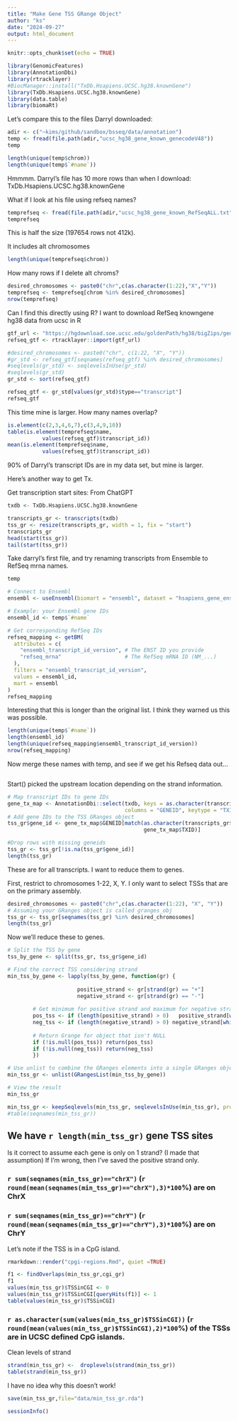 ```yaml
---
title: "Make Gene TSS GRange Object"
author: "ks"
date: "2024-09-27"
output: html_document
---
```


```r
knitr::opts_chunk$set(echo = TRUE)
```

```r
library(GenomicFeatures)
library(AnnotationDbi)
library(rtracklayer)
#BiocManager::install("TxDb.Hsapiens.UCSC.hg38.knownGene")
library(TxDb.Hsapiens.UCSC.hg38.knownGene)
library(data.table)
library(biomaRt)
```



Let's compare this to the files Darryl downloaded:

```r
adir <- c("~kims/github/sandbox/bsseq/data/annotation")
temp <- fread(file.path(adir,"ucsc_hg38_gene_known_genecodeV48"))
temp
```

```r
length(unique(temp$chrom))
length(unique(temp$`#name`))
```

Hmmmm. Darryl's file has 10 more rows than when I download: TxDb.Hsapiens.UCSC.hg38.knownGene


What if I look at his file using refseq names?

```r
temprefseq <- fread(file.path(adir,"ucsc_hg38_gene_known_RefSeqALL.txt"))
temprefseq
```

This is half the size (197654 rows not 412k).

It includes alt chromosomes
```r
length(unique(temprefseq$chrom))
```
How many rows if I delete alt chroms?
```r
desired_chromosomes <- paste0("chr",c(as.character(1:22),"X","Y"))
temprefseq <- temprefseq[chrom %in% desired_chromosomes]
nrow(temprefseq)
```

Can I find this directly using R?  I want to download RefSeq knowngene hg38 data from ucsc in R

```r
gtf_url <- "https://hgdownload.soe.ucsc.edu/goldenPath/hg38/bigZips/genes/hg38.ncbiRefSeq.gtf.gz"
refseq_gtf <- rtracklayer::import(gtf_url)
```
```r
#desired_chromosomes <- paste0("chr", c(1:22, "X", "Y"))
#gr_std <- refseq_gtf[seqnames(refseq_gtf) %in% desired_chromosomes]
#seqlevels(gr_std) <- seqlevelsInUse(gr_std)
#seqlevels(gr_std)
gr_std <- sort(refseq_gtf)

refseq_gtf <- gr_std[values(gr_std)$type=="transcript"]
refseq_gtf
```

This time mine is larger.  How many names overlap?
```r
is.element(c(2,3,4,6,7),c(3,4,9,10))
table(is.element(temprefseq$name,
           values(refseq_gtf)$transcript_id))
mean(is.element(temprefseq$name,
           values(refseq_gtf)$transcript_id))
```
90% of Darryl's transcript IDs are in my data set, but mine is larger.

Here's another way to get Tx.

Get transcription start sites:
From ChatGPT
```r
txdb <- TxDb.Hsapiens.UCSC.hg38.knownGene

transcripts_gr <- transcripts(txdb)
tss_gr <- resize(transcripts_gr, width = 1, fix = "start")
transcripts_gr
head(start(tss_gr))
tail(start(tss_gr))
```

Take darryl's first file, and try renaming transcripts from Ensemble to RefSeq mrna names.
```r
temp
```

```r
# Connect to Ensembl
ensembl <- useEnsembl(biomart = "ensembl", dataset = "hsapiens_gene_ensembl")

# Example: your Ensembl gene IDs
ensembl_id <- temp$`#name`  

# Get corresponding RefSeq IDs
refseq_mapping <- getBM(
  attributes = c(
    "ensembl_transcript_id_version", # The ENST ID you provide
    "refseq_mrna"                    # The RefSeq mRNA ID (NM_...)
  ),
  filters = "ensembl_transcript_id_version",
  values = ensembl_id,
  mart = ensembl
)
refseq_mapping
```

Interesting that this is longer than the original list.  I think they warned us this was possible.
```r
length(unique(temp$`#name`))
length(ensembl_id)
length(unique(refseq_mapping$ensembl_transcript_id_version))
nrow(refseq_mapping)
```

Now merge these names with temp, and see if we get his Refseq data out...
```r

```




Start() picked the upstream location depending on the strand information.

```r
# Map transcript IDs to gene IDs
gene_tx_map <- AnnotationDbi::select(txdb, keys = as.character(transcripts_gr$tx_id), 
                                     columns = "GENEID", keytype = "TXID")
# Add gene IDs to the TSS GRanges object
tss_gr$gene_id <- gene_tx_map$GENEID[match(as.character(transcripts_gr$tx_id),
                                           gene_tx_map$TXID)]

#Drop rows with missing geneids
tss_gr <- tss_gr[!is.na(tss_gr$gene_id)]
length(tss_gr)
```

These are for all transcripts. I want to reduce them to genes.

First, restrict to chromosomes 1-22, X, Y.  I only want to select TSSs that are
on the primary assembly.
```r
desired_chromosomes <- paste0("chr",c(as.character(1:22), "X", "Y"))
# Assuming your GRanges object is called granges_obj
tss_gr <- tss_gr[seqnames(tss_gr) %in% desired_chromosomes]
length(tss_gr)
```
Now we'll reduce these to genes.

```r
# Split the TSS by gene
tss_by_gene <- split(tss_gr, tss_gr$gene_id)

# Find the correct TSS considering strand
min_tss_by_gene <- lapply(tss_by_gene, function(gr) {
                    
                      positive_strand <- gr[strand(gr) == "+"]
                      negative_strand <- gr[strand(gr) == "-"]
  
        # Get minimum for positive strand and maximum for negative strand
        pos_tss <- if (length(positive_strand) > 0)   positive_strand[which.min(start(positive_strand))] else NULL
        neg_tss <- if (length(negative_strand) > 0) negative_strand[which.max(start(negative_strand))] else NULL
  
        # Return Grange for object that isn't NULL
        if (!is.null(pos_tss)) return(pos_tss)
        if (!is.null(neg_tss)) return(neg_tss) 
        })

# Use unlist to combine the GRanges elements into a single GRanges object
min_tss_gr <- unlist(GRangesList(min_tss_by_gene))

# View the result
min_tss_gr

min_tss_gr <- keepSeqlevels(min_tss_gr, seqlevelsInUse(min_tss_gr), pruning.mode = "coarse")
#table(seqnames(min_tss_gr))
```

## We have `r length(min_tss_gr)` gene TSS sites

Is it correct to assume each gene is only on 1 strand? (I made that assumption)
If I'm wrong, then I've saved the positive strand only.

### `r sum(seqnames(min_tss_gr)=="chrX")` (`r round(mean(seqnames(min_tss_gr)=="chrX"),3)*100`\%) are on ChrX

### `r sum(seqnames(min_tss_gr)=="chrY")` (`r round(mean(seqnames(min_tss_gr)=="chrY"),3)*100`\%) are on ChrY


Let's note if the TSS is in a CpG island.
```r
rmarkdown::render("cpgi-regions.Rmd", quiet =TRUE)

f1 <- findOverlaps(min_tss_gr,cgi_gr)
f1
values(min_tss_gr)$TSSinCGI <- 0
values(min_tss_gr)$TSSinCGI[queryHits(f1)] <- 1
table(values(min_tss_gr)$TSSinCGI)
```

### `r as.character(sum(values(min_tss_gr)$TSSinCGI))` (`r round(mean(values(min_tss_gr)$TSSinCGI),2)*100`\%) of the TSSs are in UCSC defined CpG islands.


Clean levels of strand
```r
strand(min_tss_gr) <-  droplevels(strand(min_tss_gr))
table(strand(min_tss_gr))
```

I have no idea why this doesn't work!

```r
save(min_tss_gr,file="data/min_tss_gr.rda")
```


```r
sessionInfo()
```

